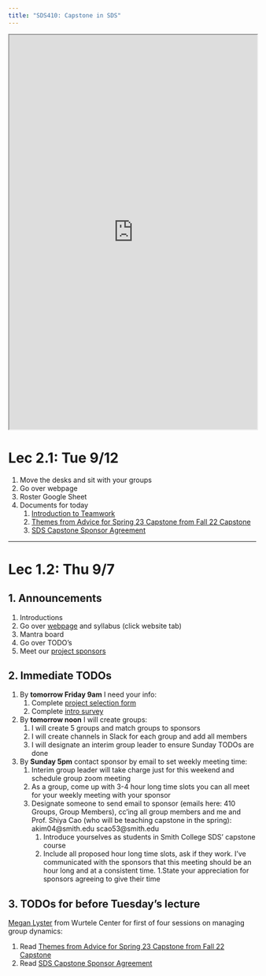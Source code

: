 ```yaml
---
title: "SDS410: Capstone in SDS"
---
```


<iframe src="https://docs.google.com/spreadsheets/d/e/2PACX-1vQXbu3ro3ZPOf6oDatGpGSRTKPeopwoQcXUR0V_VmJEFrtnZ_Y0JpOP11R0bAqPp-P2qzupMNXT-oNd/pubhtml?gid=2049438587&amp;single=true&amp;widget=true&amp;headers=false" width="100%" height="800">

</iframe>


# Lec 2.1: Tue 9/12

1. Move the desks and sit with your groups
1. Go over webpage
1. Roster Google Sheet
1. Documents for today
    1. [Introduction to Teamwork](https://docs.google.com/document/u/1/d/1uqFmcTM7lKNowxxB0EV1LdimRctvC500BNAHf8ACD9Q/edit)
    1. [Themes from Advice for Spring 23 Capstone from Fall 22 Capstone](https://docs.google.com/document/d/1dD-pfpLPEhuGSVi1JZhnEDoqGpPuZ0VaE3oB_KtN-ug/edit)
    1. [SDS Capstone Sponsor Agreement](https://drive.google.com/file/d/1fHtlKT0l9WHOJ1AHRDLk_MeD5ljOS6CC/view?usp=drive_link)



***



# Lec 1.2: Thu 9/7

## 1. Announcements

1. Introductions
1. Go over [webpage](https://rudeboybert.github.io/SDS410/) and syllabus (click website tab)
1. Mantra board
1. Go over TODO's
1. Meet our [project sponsors](https://drive.google.com/drive/u/1/folders/1TrLOulA4ux3liGciRnmtvy8VvDa1jdBa)


## 2. Immediate TODOs

1. By **tomorrow Friday 9am** I need your info:
    1.  Complete [project selection form](https://www.google.com/url?q=https://docs.google.com/forms/d/e/1FAIpQLSdkp5SoRzi4yWLc-prmAw6GFUT53O2Qwtk_a_x_xVnIz6LZcQ/viewform&sa=D&source=docs&ust=1694434817684137&usg=AOvVaw28QZ6kLyU_N_uPGOYQ1iOv)
    2.  Complete [intro survey](https://docs.google.com/forms/d/e/1FAIpQLSf_6W6yCNin1_SbwZMogj0lBbW5UjREcu8E1GRfABOZm2F0_g/viewforms)
1. By **tomorrow noon** I will create groups:
    1.  I will create 5 groups and match groups to sponsors
    2.  I will create channels in Slack for each group and add all members
    3.  I will designate an interim group leader to ensure Sunday TODOs are done
1. By **Sunday 5pm** contact sponsor by email to set weekly meeting time:
    1. Interim group leader will take charge just for this weekend and schedule group zoom meeting
    1. As a group, come up with 3-4 hour long time slots you can all meet for your weekly meeting with your sponsor
    1. Designate someone to send email to sponsor (emails here: 410 Groups, Group Members), cc'ing all group members and me and Prof. Shiya Cao (who will be teaching capstone in the spring): akim04\@smith.edu scao53\@smith.edu
        1. Introduce yourselves as students in Smith College SDS' capstone course
        1. Include all proposed hour long time slots, ask if they work. I've communicated with the sponsors that this meeting should be an hour long and at a consistent time.
        1.State your appreciation for sponsors agreeing to give their time


## 3. TODOs for before Tuesday's lecture

[Megan Lyster](https://www.google.com/url?q=https://www.smith.edu/academics/faculty/megan-lyster&sa=D&source=docs&ust=1694434775921986&usg=AOvVaw0cGjsP-inVcpQk5FLrNa-p) from Wurtele Center for first of four sessions on managing group dynamics:

1. Read [Themes from Advice for Spring 23 Capstone from Fall 22 Capstone](https://docs.google.com/document/d/1dD-pfpLPEhuGSVi1JZhnEDoqGpPuZ0VaE3oB_KtN-ug/edit)
1. Read [SDS Capstone Sponsor Agreement](https://drive.google.com/file/d/1fHtlKT0l9WHOJ1AHRDLk_MeD5ljOS6CC/view?usp=drive_link)
